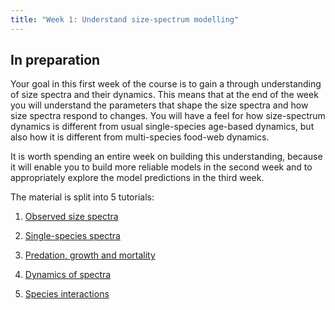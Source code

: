 ```yaml
---
title: "Week 1: Understand size-spectrum modelling"
---
```


## In preparation

Your goal in this first week of the course is to gain a through understanding of size spectra and their dynamics. This means that at the end of the week you will understand the parameters that shape the size spectra and how size spectra respond to changes. You will have a feel for how size-spectrum dynamics is different from usual single-species age-based dynamics, but also how it is different from multi-species food-web dynamics.

It is worth spending an entire week on building this understanding, because it will enable you to build more reliable models in the second week and to appropriately explore the model predictions in the third week.

The material is split into 5 tutorials:

1. [Observed size spectra](observed-size-spectra.qmd)

2. [Single-species spectra](single-species-spectra.qmd)

3. [Predation, growth and mortality](predation-growth-and-mortality.qmd)

4. [Dynamics of spectra](dynamics-of-spectra.qmd)

5. [Species interactions](species-interactions.qmd)
